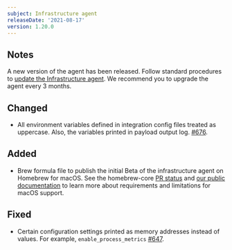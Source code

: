 ```yaml
---
subject: Infrastructure agent
releaseDate: '2021-08-17'
version: 1.20.0
---
```


## Notes

A new version of the agent has been released. Follow standard procedures to [update the Infrastructure agent](/docs/infrastructure/install-configure-manage-infrastructure/update-or-uninstall/update-infrastructure-agent).
We recommend you to upgrade the agent every 3 months.

## Changed

* All environment variables defined in integration config files treated as uppercase. Also, the variables printed in payload output log. [#676](https://github.com/newrelic/infrastructure-agent/pull/676).

## Added

* Brew formula file to publish the initial Beta of the infrastructure agent on Homebrew for macOS. See the homebrew-core [PR status](https://github.com/Homebrew/homebrew-core/pull/82746) and [our public documentation](/docs/infrastructure/install-infrastructure-agent/get-started/install-infrastructure-agent/) to learn more about requirements and limitations for macOS support.

## Fixed

* Certain configuration settings printed as memory addresses instead of values. For example, `enable_process_metrics` [#647](https://github.com/newrelic/infrastructure-agent/pull/647).
